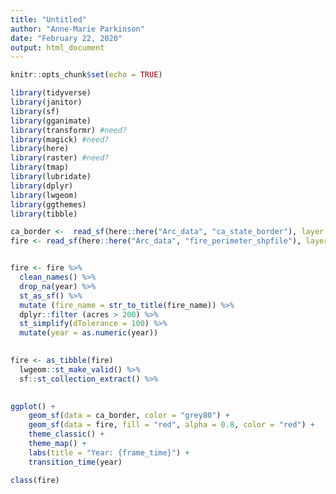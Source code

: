 ```yaml
---
title: "Untitled"
author: "Anne-Marie Parkinson"
date: "February 22, 2020"
output: html_document
---
```


```r
knitr::opts_chunk$set(echo = TRUE)
```

```r
library(tidyverse)
library(janitor)
library(sf) 
library(gganimate)
library(transformr) #need?
library(magick) #need?
library(here)
library(raster) #need?
library(tmap)
library(lubridate)
library(dplyr)
library(lwgeom)
library(ggthemes)
library(tibble)

ca_border <-  read_sf(here::here("Arc_data", "ca_state_border"), layer = "CA_State_TIGER2016")
fire <- read_sf(here::here("Arc_data", "fire_perimeter_shpfile"), layer = "fire_perimeters" ) 


fire <- fire %>% 
  clean_names() %>%  
  drop_na(year) %>% 
  st_as_sf() %>% 
  mutate (fire_name = str_to_title(fire_name)) %>% 
  dplyr::filter (acres > 200) %>% 
  st_simplify(dTolerance = 100) %>% 
  mutate(year = as.numeric(year)) 
  

fire <- as_tibble(fire)
  lwgeom::st_make_valid() %>% 
  sf::st_collection_extract() %>% 
  

ggplot() +
    geom_sf(data = ca_border, color = "grey80") +
    geom_sf(data = fire, fill = "red", alpha = 0.8, color = "red") +
    theme_classic() +
    theme_map() +
    labs(title = "Year: {frame_time}") +
    transition_time(year)

class(fire)
```

